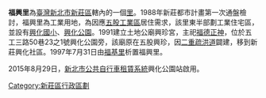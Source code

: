 {{Coord|25.0653591|121.4577588|source:GoogleMaps|display=title}}
{{Unreferenced|time=2015-08-28T04:21:10+00:00}}
'''福興里'''為[[臺灣|臺灣]][[新北市|新北市]][[新莊區|新莊區]]轄內的一個[[村里|里]]。1988年新莊都市計畫第一次通盤檢討，福興里為工業用地，為因應[[五股工業區|五股工業區]]居住需求，該里東半部劃工業住宅區，並設有[[新北市新莊區興化國民小學|興化國小]]、[[興化公園|興化公園]]。1991建立土地公廟興珍宮，主祀[[福德正神|福德正神]]，位於五工三路50巷23之1號興化公園旁，該廟原在五股興珍，因[[二重疏洪道|二重疏洪道]]闢建，移到新莊興化社區。1997年7月31日由[[福基里|福基里]]析置福興里。

2015年8月29日，[[新北市公共自行車租賃系統|新北市公共自行車租賃系統]]興化公園站啟用。

{{Taiwan-stub}}
[[Category:新莊區行政區劃|Category:新莊區行政區劃]]